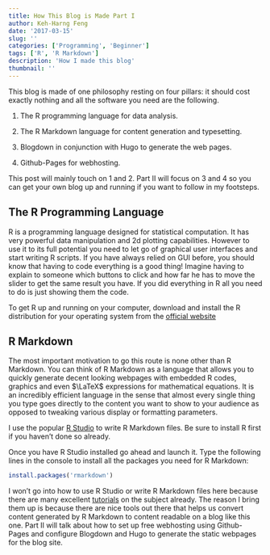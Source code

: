 ```yaml
---
title: How This Blog is Made Part I
author: Keh-Harng Feng
date: '2017-03-15'
slug: ''
categories: ['Programming', 'Beginner']
tags: ['R', 'R Markdown']
description: 'How I made this blog'
thumbnail: ''
---
```


This blog is made of one philosophy resting on four pillars: it should cost exactly 
nothing and all the software you need are the following.

1. The R programming language for data analysis.

2. The R Markdown language for content generation and typesetting.

3. Blogdown in conjunction with Hugo to generate the web pages.

4. Github-Pages for webhosting.

This post will mainly touch on 1 and 2. Part II will focus on 3 and 4 so you can 
get your own blog up and running if you want to follow in my footsteps. 

## The R Programming Language

R is a programming language designed for statistical computation. It has very
powerful data manipulation and 2d plotting capabilities. However to use it to its 
full potential you need to let go of graphical user interfaces and start writing R 
scripts. If you have always relied on GUI before, you should know that having to 
code everything is a good thing! Imagine having to explain to someone which buttons 
to click and how far he has to move the slider to get the same result you have. 
If you did everything in R all you need to do is just showing them the code.

To get R up and running on your computer, download and install the R distribution 
for your operating system from the [official website](https://cran.r-project.org/)

## R Markdown

The most important motivation to go this route is none other than R Markdown. 
You can think of R Markdown as a language that allows you to quickly generate 
decent looking webpages with embedded R codes, graphics and even $\LaTeX$ 
expressions for mathematical equations. It is an incredibly efficient language 
in the sense that almost every single thing you type goes directly to the content 
you want to show to your audience as opposed to tweaking various display or 
formatting parameters.

I use the popular [R Studio](https://www.rstudio.com/products/rstudio/#Desktop) 
to write R Markdown files. Be sure to install R first if you haven't done so 
already.

Once you have R Studio installed go ahead and launch it. Type the following lines 
in the console to install all the packages you need for R Markdown:

```r
install.packages('rmarkdown')
```

I won't go into how to use R Studio or write R Markdown files here because there 
are many excellent [tutorials](https://www.r-bloggers.com/r-markdown-and-knitr-tutorial-part-1/) 
on the subject already. The reason I bring them up is because there are nice tools 
out there that helps us convert content generated by R Markdown to content 
readable on a blog like this one. Part II will talk about how to set up free 
webhosting using Github-Pages and configure Blogdown and Hugo to generate the 
static webpages for the blog site.